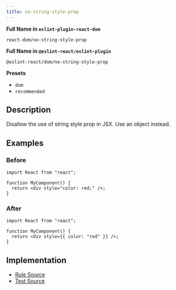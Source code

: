 ```yaml
---
title: no-string-style-prop
---
```


**Full Name in `eslint-plugin-react-dom`**

```plain copy
react-dom/no-string-style-prop
```

**Full Name in `@eslint-react/eslint-plugin`**

```plain copy
@eslint-react/dom/no-string-style-prop
```

**Presets**

- `dom`
- `recommended`

## Description

Disallow the use of string style prop in JSX. Use an object instead.

## Examples

### Before

```tsx
import React from "react";

function MyComponent() {
  return <div style="color: red;" />;
}
```

### After

```tsx
import React from "react";

function MyComponent() {
  return <div style={{ color: "red" }} />;
}
```

## Implementation

- [Rule Source](https://github.com/Rel1cx/eslint-react/tree/main/packages/plugins/eslint-plugin-react-dom/src/rules/no-string-style-prop.ts)
- [Test Source](https://github.com/Rel1cx/eslint-react/tree/main/packages/plugins/eslint-plugin-react-dom/src/rules/no-string-style-prop.spec.ts)
